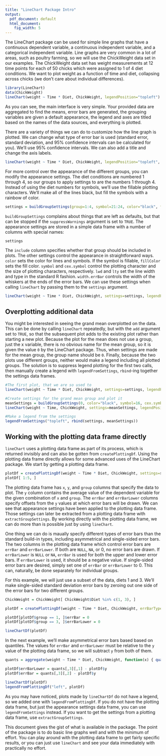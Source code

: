 ```yaml
---
title: "LineChart Package Intro"
output:
  pdf_document: default
  html_document:
    fig_width: 5
---
```


The LineChart package can be used for simple line graphs that have a continuous dependent variable, a continuous independent variable, and a categorical independent variable. Line graphs are very common in a lot of areas, such as poultry farming, so we will use the ChickWeight data set in our examples. The ChickWeight data set has weight measurements at 12 time points for each of 50 chicks which were assigned to 1 of 4 diet conditions. We want to plot weight as a function of time and diet, collapsing across chicks (we don't care about individual differences).

```r
library(LineChart)
data(ChickWeight)
lineChart(weight ~ Time * Diet, ChickWeight, legendPosition="topleft")
```

As you can see, the main interface is very simple. Your provided data are aggregated to find the means, error bars are generated, the grouping variables are given a default appearance, the legend and axes are titled based on the names of the data sources, and everything is plotted. 

There are a variety of things we can do to customize how the line graph is plotted. We can change what type of error bar is used (standard error, standard deviation, and 95\% confidence intervals can be calculated for you). We'll use 95\% confidence intervals. We can also add a title and change the axis labels.

```r
lineChart(weight ~ Time * Diet, ChickWeight, legendPosition="topleft", errBarType="CI95", title="Chick weight as a function of time and diet", xlab="Day", ylab="Chick weight")
```

For more control over the appearance of the different groups, you can modify the appearance settings. The diet conditions are numbered 1 through 4, so our groups to apply settings to are the numbers 1 through 4. Instead of using the diet numbers for symbols, we'll use the fillable plotting characters. We'll make all of the lines black, but fill the symbols with a rainbow of color.

```r
settings = buildGroupSettings(group=1:4, symbol=21:24, color="black", fillColor=rainbow(4))
```

`buildGroupSettings` complains about things that are left as defaults, but that can be stopped if the `suppressWarnings` argument is set to `TRUE`. The appearance settings are stored in a simple data frame with a number of columns with special names:

```r
settings
```

The `include` column specifies whether that group should be included in plots. The other settings control the appearance in straightforward ways. `color` sets the color for lines and symbols. If the symbol is fillable, `fillColor` sets the fill color. `symbol` and `cex.symbol` control the plotting character and the size of plotting characters, respectively. `lwd` and `lty` set the line width and type in the standard R fashion. `width.errBar` controls the width of the whiskers at the ends of the error bars. We can use these settings when calling `lineChart` by passing them to the `settings` argument.

```r
lineChart(weight ~ Time * Diet, ChickWeight, settings=settings, legendPosition="topleft")
```

Overplotting additional data
----------------------------

You might be interested in seeing the grand mean overplotted on the data. This can be done by calling `lineChart` repeatedly, but with the `add` argument set to `TRUE`, so that the subsequent plot adds to the existing plot rather than starting a new plot. Because the plot for the mean does not use a group, just the x variable, there is no obvious name for the mean group, so it is given the value `0` by the LineChart package. Thus, when settings are made for the mean group, the group name should be `0`. Finally, because the two plots use different groups, neither would make a legend including all plotted groups. The solution is to suppress legend plotting for the first two calls, then manually create a legend with `legendFromSettings`, `rbind`-ing together the settings data frames.

```r
#The first plot, that we are so used to
lineChart(weight ~ Time * Diet, ChickWeight, settings=settings, legendPosition=NULL)

#Create settings for the grand mean group and plot it
meanSettings = buildGroupSettings(0, color="black", symbol=16, cex.symbol=1.5, suppressWarnings=TRUE)
lineChart(weight ~ Time, ChickWeight, settings=meanSettings, legendPosition=NULL, add=TRUE)

#Make a legend from the settings
legendFromSettings("topleft", rbind(settings, meanSettings))

```


Working with the plotting data frame directly
---------------------------------------------

`lineChart` uses a plotting data frame as part of its process, which is returned invisibly and can also be gotten from `createPlottingDf`. Using the plotting data frame directly allows for some advanced uses of the LineChart package. We start by getting a plotting data frame.

```r
plotDf = createPlottingDf(weight ~ Time * Diet, ChickWeight, settings=settings)
plotDf[ 1:5, ]
```

The plotting data frame has `x`, `y`, and `group` columns that specify the data to plot. The `y` column contains the average value of the dependent variable for the given combination of `x` and `group`. The `errBar` and `errBarLower` columns specify offsets from the `y` values at which error bars will be drawn.
We can see that appearance settings have been applied to the plotting data frame. Those settings can later be extracted from a plotting data frame with `extractGroupSettings`. By working directly with the plotting data frame, we can do more than is possible just by using `lineChart`. 

One thing we can do is maually specify different types of error bars than the standard build-in types, including asymmetrical and single-sided error bars. The two columns in the plotting data frame which control error bars are `errBar` and `errBarLower`. If both are `NULL`, `NA`, or 0, no error bars are drawn. If `errBarLower` is `NULL` or `NA`, `errBar` is used for both the upper and lower error bars. If `errBarLower` is used, it should be a negative value. If single-sided error bars are desired, simply set one of `errBar` or `errBarLower` to 0. This can, naturally, be done separately for individual groups.

For this example, we will just use a subset of the data, diets 1 and 3. We'll make single-sided standard deviation error bars by zeroing out one side of the error bars for two different groups.

```r
ChickWeight = ChickWeight[ ChickWeight$Diet %in% c(1, 3), ]

plotDf = createPlottingDf(weight ~ Time * Diet, ChickWeight, errBarType="SD")

plotDf[plotDf$group == 1, ]$errBar = 0
plotDf[plotDf$group == 3, ]$errBarLower = 0

lineChartDf(plotDf)
```

In the next example, we'll make asymmetrical error bars based based on quantiles. The values for `errBar` and `errBarLower` must be relative to the `y` value of the plotting data frame, so we will subtract `y` from both of them.

```r
quants = aggregate(weight ~ Time * Diet, ChickWeight, function(x) { quantile(x, c(.25, .75)) })

plotDf$errBarLower = quants[,3][,1] - plotDf$y
plotDf$errBar = quants[,3][,2] - plotDf$y

lineChartDf(plotDf)
legendFromPlottingDf("left", plotDf)
```

As you may have noticed, plots made by `lineChartDf` do not have a legend, so we added one with `legendFromPlottingDf`. If you do not have the plotting data frame, but just the appearance settings data frame, you can use `legendFromSettings` instead. If you want to get the settings from a plotting data frame, use `extractGroupSettings`.

This document gives the gist of what is available in the package. The point of the package is to do basic line graphs well and with the minimum of effort. You can play around with the plotting data frame to get fairly specific results, or you can just use `lineChart` and see your data immediately with practically no effort.
